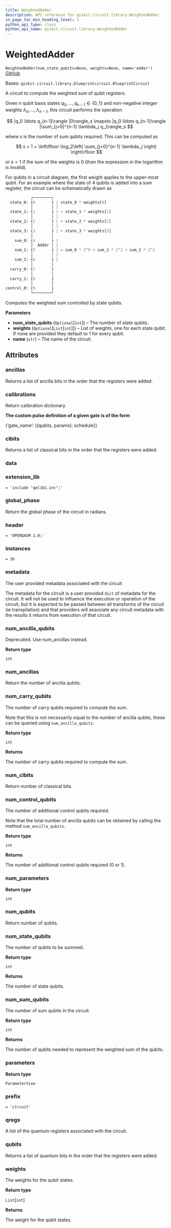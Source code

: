 ```yaml
---
title: WeightedAdder
description: API reference for qiskit.circuit.library.WeightedAdder
in_page_toc_min_heading_level: 1
python_api_type: class
python_api_name: qiskit.circuit.library.WeightedAdder
---
```


# WeightedAdder

<span id="qiskit.circuit.library.WeightedAdder" />

`WeightedAdder(num_state_qubits=None, weights=None, name='adder')` [GitHub](https://github.com/qiskit/qiskit/tree/stable/0.18/qiskit/circuit/library/arithmetic/weighted_adder.py "view source code")

Bases: `qiskit.circuit.library.blueprintcircuit.BlueprintCircuit`

A circuit to compute the weighted sum of qubit registers.

Given $n$ qubit basis states $q_0, \ldots, q_{n-1} \in \{0, 1\}$ and non-negative integer weights $\lambda_0, \ldots, \lambda_{n-1}$, this circuit performs the operation

$$
|q_0 \ldots q_{n-1}\rangle |0\rangle_s
\mapsto |q_0 \ldots q_{n-1}\rangle |\sum_{j=0}^{n-1} \lambda_j q_j\rangle_s
$$

where $s$ is the number of sum qubits required. This can be computed as

$$
s = 1 + \left\lfloor \log_2\left( \sum_{j=0}^{n-1} \lambda_j \right) \right\rfloor
$$

or $s = 1$ if the sum of the weights is 0 (then the expression in the logarithm is invalid).

For qubits in a circuit diagram, the first weight applies to the upper-most qubit. For an example where the state of 4 qubits is added into a sum register, the circuit can be schematically drawn as

```python
           ┌────────┐
  state_0: ┤0       ├ | state_0 * weights[0]
           │        │ |
  state_1: ┤1       ├ | + state_1 * weights[1]
           │        │ |
  state_2: ┤2       ├ | + state_2 * weights[2]
           │        │ |
  state_3: ┤3       ├ | + state_3 * weights[3]
           │        │
    sum_0: ┤4       ├ |
           │  Adder │ |
    sum_1: ┤5       ├ | = sum_0 * 2^0 + sum_1 * 2^1 + sum_2 * 2^2
           │        │ |
    sum_2: ┤6       ├ |
           │        │
  carry_0: ┤7       ├
           │        │
  carry_1: ┤8       ├
           │        │
control_0: ┤9       ├
           └────────┘
```

Computes the weighted sum controlled by state qubits.

**Parameters**

*   **num\_state\_qubits** (`Optional`\[`int`]) – The number of state qubits.
*   **weights** (`Optional`\[`List`\[`int`]]) – List of weights, one for each state qubit. If none are provided they default to 1 for every qubit.
*   **name** (`str`) – The name of the circuit.

## Attributes

<span id="qiskit.circuit.library.WeightedAdder.ancillas" />

### ancillas

Returns a list of ancilla bits in the order that the registers were added.

<span id="qiskit.circuit.library.WeightedAdder.calibrations" />

### calibrations

Return calibration dictionary.

**The custom pulse definition of a given gate is of the form**

\{‘gate\_name’: \{(qubits, params): schedule}}

<span id="qiskit.circuit.library.WeightedAdder.clbits" />

### clbits

Returns a list of classical bits in the order that the registers were added.

<span id="qiskit.circuit.library.WeightedAdder.data" />

### data

<span id="qiskit.circuit.library.WeightedAdder.extension_lib" />

### extension\_lib

`= 'include "qelib1.inc";'`

<span id="qiskit.circuit.library.WeightedAdder.global_phase" />

### global\_phase

Return the global phase of the circuit in radians.

<span id="qiskit.circuit.library.WeightedAdder.header" />

### header

`= 'OPENQASM 2.0;'`

<span id="qiskit.circuit.library.WeightedAdder.instances" />

### instances

`= 16`

<span id="qiskit.circuit.library.WeightedAdder.metadata" />

### metadata

The user provided metadata associated with the circuit

The metadata for the circuit is a user provided `dict` of metadata for the circuit. It will not be used to influence the execution or operation of the circuit, but it is expected to be passed between all transforms of the circuit (ie transpilation) and that providers will associate any circuit metadata with the results it returns from execution of that circuit.

<span id="qiskit.circuit.library.WeightedAdder.num_ancilla_qubits" />

### num\_ancilla\_qubits

Deprecated. Use num\_ancillas instead.

**Return type**

`int`

<span id="qiskit.circuit.library.WeightedAdder.num_ancillas" />

### num\_ancillas

Return the number of ancilla qubits.

<span id="qiskit.circuit.library.WeightedAdder.num_carry_qubits" />

### num\_carry\_qubits

The number of carry qubits required to compute the sum.

Note that this is not necessarily equal to the number of ancilla qubits, these can be queried using `num_ancilla_qubits`.

**Return type**

`int`

**Returns**

The number of carry qubits required to compute the sum.

<span id="qiskit.circuit.library.WeightedAdder.num_clbits" />

### num\_clbits

Return number of classical bits.

<span id="qiskit.circuit.library.WeightedAdder.num_control_qubits" />

### num\_control\_qubits

The number of additional control qubits required.

Note that the total number of ancilla qubits can be obtained by calling the method `num_ancilla_qubits`.

**Return type**

`int`

**Returns**

The number of additional control qubits required (0 or 1).

<span id="qiskit.circuit.library.WeightedAdder.num_parameters" />

### num\_parameters

**Return type**

`int`

<span id="qiskit.circuit.library.WeightedAdder.num_qubits" />

### num\_qubits

Return number of qubits.

<span id="qiskit.circuit.library.WeightedAdder.num_state_qubits" />

### num\_state\_qubits

The number of qubits to be summed.

**Return type**

`int`

**Returns**

The number of state qubits.

<span id="qiskit.circuit.library.WeightedAdder.num_sum_qubits" />

### num\_sum\_qubits

The number of sum qubits in the circuit.

**Return type**

`int`

**Returns**

The number of qubits needed to represent the weighted sum of the qubits.

<span id="qiskit.circuit.library.WeightedAdder.parameters" />

### parameters

**Return type**

`ParameterView`

<span id="qiskit.circuit.library.WeightedAdder.prefix" />

### prefix

`= 'circuit'`

<span id="qiskit.circuit.library.WeightedAdder.qregs" />

### qregs

A list of the quantum registers associated with the circuit.

<span id="qiskit.circuit.library.WeightedAdder.qubits" />

### qubits

Returns a list of quantum bits in the order that the registers were added.

<span id="qiskit.circuit.library.WeightedAdder.weights" />

### weights

The weights for the qubit states.

**Return type**

`List`\[`int`]

**Returns**

The weight for the qubit states.

